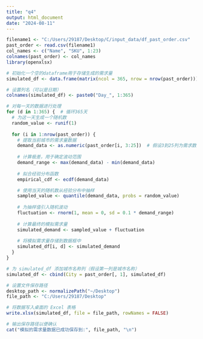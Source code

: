 ---
title: "q4"
output: html_document
date: "2024-08-11"
---

```{r}
filename1 <- "C:/Users/29187/Desktop/C/input_data/df_past_order.csv"
past_order <- read.csv(filename1)
col_names <- c("Name", "SKU", 1:23)
colnames(past_order) <- col_names
library(openxlsx)
```

```{r}
# 初始化一个空的dataframe用于存储生成的需求量
simulated_df <- data.frame(matrix(ncol = 365, nrow = nrow(past_order)))

# 设置列名（可以是日期）
colnames(simulated_df) <- paste0("Day_", 1:365)

# 对每一天的数据进行处理
for (d in 1:365) {  # 循环365天
  # 为这一天生成一个随机数
  random_value <- runif(1)
  
  for (i in 1:nrow(past_order)) {
    # 提取当前城市的需求量数据
    demand_data <- as.numeric(past_order[i, 3:25])  # 假设3到25列为需求数据
    
    # 计算极差，用于确定波动范围
    demand_range <- max(demand_data) - min(demand_data)
    
    # 拟合经验分布函数
    empirical_cdf <- ecdf(demand_data)

    # 使用当天的随机数从经验分布中抽样
    sampled_value <- quantile(demand_data, probs = random_value)
    
    # 为抽样值引入随机波动
    fluctuation <- rnorm(1, mean = 0, sd = 0.1 * demand_range)
    
    # 计算最终的模拟需求量
    simulated_demand <- sampled_value + fluctuation
    
    # 将模拟需求量存储到数据框中
    simulated_df[i, d] <- simulated_demand
  }
}

# 为 simulated_df 添加城市名称列（假设第一列是城市名称）
simulated_df <- cbind(City = past_order[, 1], simulated_df)

# 设置文件保存路径
desktop_path <- normalizePath("~/Desktop")
file_path <- "C:/Users/29187/Desktop"

# 将数据写入桌面的 Excel 表格
write.xlsx(simulated_df, file = file_path, rowNames = FALSE)

# 输出保存路径以便确认
cat("模拟的需求量数据已成功保存到:", file_path, "\n")
```
